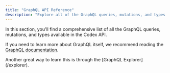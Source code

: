```yaml
---
title: "GraphQL API Reference"
description: "Explore all of the GraphQL queries, mutations, and types available in the Codex API"
---
```


In this section, you'll find a comprehensive list of all the GraphQL queries, mutations, and types available in the Codex API.

<Tip>If you need to learn more about GraphQL itself, we recommend reading the [GraphQL documentation](https://graphql.org/learn/).</Tip>


<Card title="GraphQL Explorer" icon="magnifying-glass" href="/explorer">
  Another great way to learn this is through the [GraphQL Explorer](/explorer).
</Card>


